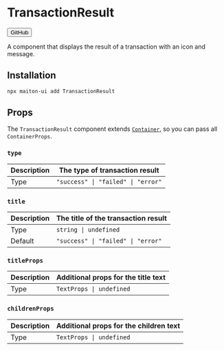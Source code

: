 
# TransactionResult

<Button href="https://github.com/builders-garden/maiton-ui/blob/main/components/TransactionResult.tsx">GitHub</Button>

A component that displays the result of a transaction with an icon and message.

## Installation

```sh
npx maiton-ui add TransactionResult
```

## Props

The `TransactionResult` component extends [`Container`](#container), so you can pass all `ContainerProps`.

### `type`

| Description | The type of transaction result     |
|-------------|----------------------------------- |
| Type        | `"success" \| "failed" \| "error"` |

### `title`

| Description | The title of the transaction result |
|-------------|------------------------------------ |
| Type        | `string \| undefined`               |
| Default     | `"success" \| "failed" \| "error"`  |

### `titleProps`

| Description | Additional props for the title text |
|-------------|------------------------------------ |
| Type        | `TextProps \| undefined`            |

### `childrenProps`

| Description | Additional props for the children text |
|-------------|--------------------------------------- |
| Type        | `TextProps \| undefined`               |
